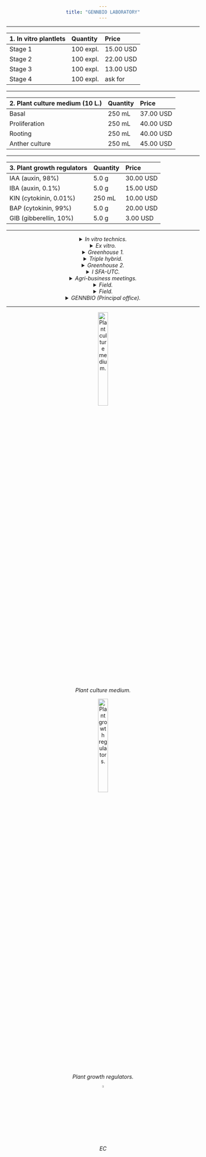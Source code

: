 ```yaml
---
title: "GENNBIO LABORATORY"
---
```

___
| 1. In vitro plantlets| Quantity | Price |
|:-|:-|:-|
| Stage 1 | 100 expl. | 15.00 USD |
| Stage 2 | 100 expl. | 22.00 USD |
| Stage 3 | 100 expl. | 13.00 USD |
| Stage 4 | 100 expl. | ask for |
___ 
| 2. Plant culture medium (10 L.) | Quantity | Price |
|:-|:-|:-|
| Basal | 250 mL | 37.00 USD |
| Proliferation | 250 mL | 40.00 USD |
| Rooting | 250 mL | 40.00 USD |
| Anther culture | 250 mL | 45.00 USD |
___
| 3. Plant growth regulators  | Quantity | Price |
|:-|:-|:-|
| IAA (auxin, 98%) | 5.0 g | 30.00 USD |
| IBA (auxin, 0.1%) | 5.0 g |15.00 USD |
| KIN (cytokinin, 0.01%) | 250 mL | 10.00 USD |
| BAP (cytokinin, 99%) | 5.0 g | 20.00 USD |
| GIB (gibberellin, 10%) | 5.0 g | 3.00 USD |
___


<style>
body {text-align: center}
</style>

<details> 
<summary> *In vitro technics.* </summary>


![*In vitro technics.*](C:\Users\Dell\Desktop\GENNBIO.github.io\In vitro technics_NN.jpg){width=50%}
</details>


<details> 
<summary> *Ex vitro.* </summary>


![*Ex vitro.*](C:\Users\Dell\Desktop\GENNBIO.github.io\Ex vitro_NN.jpg){width=50%}
</details>


<details> 
<summary> *Greenhouse 1.* </summary>


![*Greenhouse 1.*](C:\Users\Dell\Desktop\GENNBIO.github.io\Greenhouse 1_NN.jpg){width=50%}
</details>


<details> 
<summary> *Triple hybrid.* </summary>


![*Triple hybrid.*](C:\Users\Dell\Desktop\GENNBIO.github.io\TH1_NN.jpg){width=50%}
</details>


<details> 
<summary> *Greenhouse 2.* </summary>


![*Greenhouse 2.*](C:\Users\Dell\Desktop\GENNBIO.github.io\Greenhouse 2_NN.jpg){width=50%}
</details>


<details> 
<summary> *I SFA-UTC.* </summary>


![*I SFA-UTC.*](C:\Users\Dell\Desktop\GENNBIO.github.io\ISFA-UTC_NN.jpg){width=50%}
</details>


<details> 
<summary> *Agri-business meetings.* </summary>


![*Agri-business meetings.*](C:\Users\Dell\Desktop\GENNBIO.github.io\Meetings 4_NN.jpg){width=50%}
</details>


<details> 
<summary> *Field.* </summary>


![*Field.*](C:\Users\Dell\Desktop\GENNBIO.github.io\Field 1_NN.jpg){width=50%}
</details>


<details> 
<summary> *Field.* </summary>


![*Field.*](C:\Users\Dell\Desktop\GENNBIO.github.io\Field 2_NN.jpg){width=50%}
</details>


<details> 
<summary> *GENNBIO (Principal office).* </summary>


![*GENNBIO (Principal office).*](C:\Users\Dell\Desktop\GENNBIO.github.io\Chair 1_NN.jpg){width=50%}
</details>
___

![*Plant culture medium.*](C:\Users\Dell\Desktop\GENNBIO.github.io\Medium_NN.jpg){width=25%}


![*Plant growth regulators.*](C:\Users\Dell\Desktop\GENNBIO.github.io\PGR_NN.jpg){width=25%}



![*EC*](C:\Users\Dell\Desktop\GENNBIO.github.io\EC.gif){width=4%}



